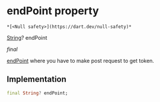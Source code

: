 # endPoint property

    *[<Null safety>](https://dart.dev/null-safety)*

[String](https://api.flutter.dev/flutter/dart-core/String-class.html)? endPoint

_final_

<p><a href="../../hmssdk_flutter/HMSConfig/endPoint">endPoint</a> where you have to make post request to get token.</p>

## Implementation

```dart
final String? endPoint;


```

